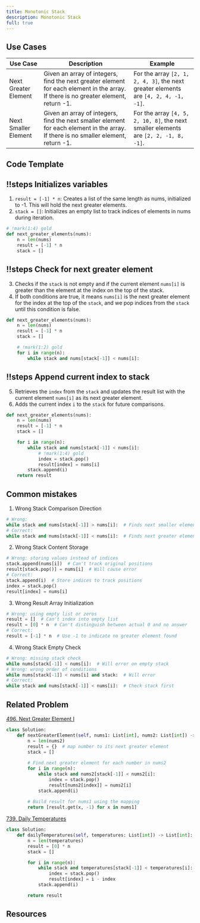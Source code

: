 ```yaml
---
title: Monotonic Stack
description: Monotonic Stack
full: true
---
```



## Use Cases

| Use Case    | Description   | Example          |
|-------------|--------|--------|
| Next Greater Element                               | Given an array of integers, find the next greater element for each element in the array. If there is no greater element, return -1. | For the array `[2, 1, 2, 4, 3]`, the next greater elements are `[4, 2, 4, -1, -1]`.                     |
| Next Smaller Element                               | Given an array of integers, find the next smaller element for each element in the array. If there is no smaller element, return -1. | For the array `[4, 5, 2, 10, 8]`, the next smaller elements are `[2, 2, -1, 8, -1]`.                    |


## Code Template


<Scrollycoding>

## !!steps  Initializes variables
1. `result = [-1] * n`: Creates a list of the same length as nums, initialized to -1. This will hold the next greater elements.
2. `stack = []`: Initializes an empty list to track indices of elements in nums during iteration.


```python !code
# !mark(1:4) gold
def next_greater_elements(nums):
    n = len(nums)
    result = [-1] * n
    stack = []
```

## !!steps Check for next greater element

3. Checks if the `stack` is not empty and if the current element `nums[i]` is greater than the element at the index on the top of the stack.
4. If both conditions are true, it means `nums[i]` is the next greater element for the index at the top of the `stack`, and we pop indices from the `stack` until this condition is false.

```python !code
def next_greater_elements(nums):
    n = len(nums)
    result = [-1] * n
    stack = []

    # !mark(1:2) gold
    for i in range(n):
        while stack and nums[stack[-1]] < nums[i]:
```

## !!steps Append current index to stack
5. Retrieves the `index` from the `stack` and updates the result list with the current element `nums[i]` as its next greater element.
6. Adds the current index `i` to the `stack` for future comparisons.



```python !code
def next_greater_elements(nums):
    n = len(nums)
    result = [-1] * n
    stack = []

    for i in range(n):
        while stack and nums[stack[-1]] < nums[i]:
            # !mark(1:4) gold
            index = stack.pop()
            result[index] = nums[i]
        stack.append(i)
    return result
```



</Scrollycoding>

## Common mistakes
1. Wrong Stack Comparison Direction
```python code
# Wrong:
while stack and nums[stack[-1]] > nums[i]:  # Finds next smaller element
# Correct:
while stack and nums[stack[-1]] < nums[i]:  # Finds next greater element
```

2. Wrong Stack Content Storage
```python code
# Wrong: storing values instead of indices
stack.append(nums[i])  # Can't track original positions
result[stack.pop()] = nums[i]  # Will cause error
# Correct:
stack.append(i)  # Store indices to track positions
index = stack.pop()
result[index] = nums[i]
```

3. Wrong Result Array Initialization
```python code
# Wrong: using empty list or zeros
result = []  # Can't index into empty list
result = [0] * n  # Can't distinguish between actual 0 and no answer
# Correct:
result = [-1] * n  # Use -1 to indicate no greater element found
```

4. Wrong Stack Empty Check
```python code
# Wrong: missing stack check
while nums[stack[-1]] < nums[i]:  # Will error on empty stack
# Wrong: wrong order of conditions
while nums[stack[-1]] < nums[i] and stack:  # Will error
# Correct:
while stack and nums[stack[-1]] < nums[i]:  # Check stack first
```


## Related Problem

[496. Next Greater Element I](https://leetcode.com/problems/next-greater-element-i/description/)
```python
class Solution:
    def nextGreaterElement(self, nums1: List[int], nums2: List[int]) -> List[int]:
        n = len(nums2)
        result = {}  # map number to its next greater element
        stack = []
        
        # Find next greater element for each number in nums2
        for i in range(n):
            while stack and nums2[stack[-1]] < nums2[i]:
                index = stack.pop()
                result[nums2[index]] = nums2[i]
            stack.append(i)
        
        # Build result for nums1 using the mapping
        return [result.get(x, -1) for x in nums1]

```

[739. Daily Temperatures](https://leetcode.com/problems/daily-temperatures/description/)

```python
class Solution:
    def dailyTemperatures(self, temperatures: List[int]) -> List[int]:
        n = len(temperatures)
        result = [0] * n
        stack = []

        for i in range(n):
            while stack and temperatures[stack[-1]] < temperatures[i]:
                index = stack.pop()
                result[index] = i - index
            stack.append(i)

        return result 
```

## Resources


